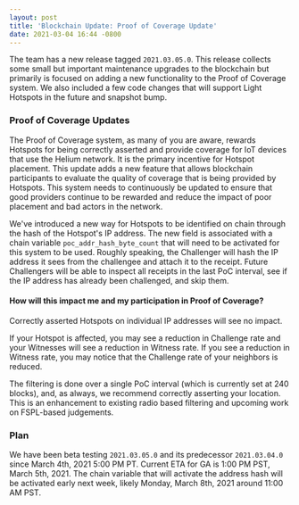 ```yaml
---
layout: post
title: 'Blockchain Update: Proof of Coverage Update'
date: 2021-03-04 16:44 -0800
---
```


The team has a new release tagged `2021.03.05.0`. This release collects some small but important
maintenance upgrades to the blockchain but primarily is focused on adding a new functionality to the
Proof of Coverage system. We also included a few code changes that will support Light Hotspots in
the future and snapshot bump.

### Proof of Coverage Updates

The Proof of Coverage system, as many of you are aware, rewards Hotspots for being correctly
asserted and provide coverage for IoT devices that use the Helium network. It is the primary
incentive for Hotspot placement. This update adds a new feature that allows blockchain participants
to evaluate the quality of coverage that is being provided by Hotspots. This system needs to
continuously be updated to ensure that good providers continue to be rewarded and reduce the impact
of poor placement and bad actors in the network.

We've introduced a new way for Hotspots to be identified on chain through the hash of the Hotspot's
IP address. The new field is associated with a chain variable `poc_addr_hash_byte_count` that will
need to be activated for this system to be used. Roughly speaking, the Challenger will hash the IP
address it sees from the challengee and attach it to the receipt. Future Challengers will be able to
inspect all receipts in the last PoC interval, see if the IP address has already been challenged,
and skip them.

#### How will this impact me and my participation in Proof of Coverage?

Correctly asserted Hotspots on individual IP addresses will see no impact.

If your Hotspot is affected, you may see a reduction in Challenge rate and your Witnesses will see a
reduction in Witness rate. If you see a reduction in Witness rate, you may notice that the Challenge
rate of your neighbors is reduced.

The filtering is done over a single PoC interval (which is currently set at 240 blocks), and, as
always, we recommend correctly asserting your location. This is an enhancement to existing radio
based filtering and upcoming work on FSPL-based judgements.

### Plan

We have been beta testing `2021.03.05.0` and its predecessor `2021.03.04.0` since March 4th, 2021
5:00 PM PT. Current ETA for GA is 1:00 PM PST, March 5th, 2021. The chain variable that will
activate the address hash will be activated early next week, likely Monday, March 8th, 2021 around
11:00 AM PST.

